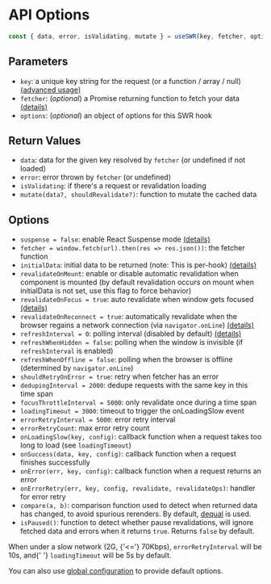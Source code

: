 
# API Options

```js
const { data, error, isValidating, mutate } = useSWR(key, fetcher, options)
```

## Parameters

- `key`: a unique key string for the request (or a function / array / null) [(advanced usage)](/docs/conditional-fetching)  
- `fetcher`: (_optional_) a Promise returning function to fetch your data [(details)](/docs/data-fetching) 
- `options`: (_optional_) an object of options for this SWR hook

## Return Values
- `data`: data for the given key resolved by `fetcher` (or undefined if not loaded)  
- `error`: error thrown by `fetcher` (or undefined)  
- `isValidating`: if there's a request or revalidation loading  
- `mutate(data?, shouldRevalidate?)`: function to mutate the cached data

## Options

- `suspense = false`: enable React Suspense mode [(details)](/docs/suspense)
- `fetcher = window.fetch(url).then(res => res.json())`: the fetcher function
- `initialData`: initial data to be returned (note: This is per-hook) [(details)](/docs/with-nextjs)
- `revalidateOnMount`: enable or disable automatic revalidation when component is mounted (by default revalidation occurs on mount when initialData is not set, use this flag to force behavior)
- `revalidateOnFocus = true`: auto revalidate when window gets focused [(details)](/docs/revalidation)
- `revalidateOnReconnect = true`: automatically revalidate when the browser regains a network connection (via `navigator.onLine`) [(details)](/docs/revalidation)
- `refreshInterval = 0`: polling interval (disabled by default) [(details)](/docs/revalidation)
- `refreshWhenHidden = false`: polling when the window is invisible (if `refreshInterval` is enabled)
- `refreshWhenOffline = false`: polling when the browser is offline (determined by `navigator.onLine`)
- `shouldRetryOnError = true`: retry when fetcher has an error
- `dedupingInterval = 2000`: dedupe requests with the same key in this time span
- `focusThrottleInterval = 5000`: only revalidate once during a time span
- `loadingTimeout = 3000`: timeout to trigger the onLoadingSlow event
- `errorRetryInterval = 5000`: error retry interval
- `errorRetryCount`: max error retry count
- `onLoadingSlow(key, config)`: callback function when a request takes too long to load (see `loadingTimeout`)
- `onSuccess(data, key, config)`: callback function when a request finishes successfully
- `onError(err, key, config)`: callback function when a request returns an error
- `onErrorRetry(err, key, config, revalidate, revalidateOps)`: handler for error retry
- `compare(a, b)`: comparison function used to detect when returned data has changed, to avoid spurious rerenders. By default, [dequal](https://github.com/lukeed/dequal) is used.
- `isPaused()`: function to detect whether pause revalidations, will ignore fetched data and errors when it returns `true`. Returns `false` by default.

<Callout emoji="💡">
  When under a slow network (2G, {'<='} 70Kbps), <code>errorRetryInterval</code> will be 10s, and{' '}
  <code>loadingTimeout</code> will be 5s by default.
</Callout>

You can also use [global configuration](/docs/global-configuration) to provide default options.
